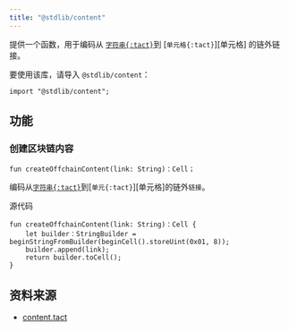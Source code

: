 ```yaml
---
title: "@stdlib/content"
---
```


提供一个函数，用于编码从 [`字符串{:tact}`][p]到 [`单元格{:tact}`][单元格] 的链外链接。

要使用该库，请导入 `@stdlib/content`：

```tact
import "@stdlib/content";
```

## 功能

### 创建区块链内容

```tact
fun createOffchainContent(link: String)：Cell；
```

编码从[`字符串{:tact}`][p]到[`单元{:tact}`][单元格]的链外`链接`。

源代码

```tact
fun createOffchainContent(link: String)：Cell {
    let builder：StringBuilder = beginStringFromBuilder(beginCell().storeUint(0x01, 8));
    builder.append(link);
    return builder.toCell();
}
```

## 资料来源

- [content.tact](https://github.com/tact-lang/tact/blob/61541b7783098e1af669faccd7d2334c10981c72/stdlib/libs/content.tact)

[p]: /zh-cn/book/types#primitive-types
[电池]: /zh-cn/book/cells#cells
